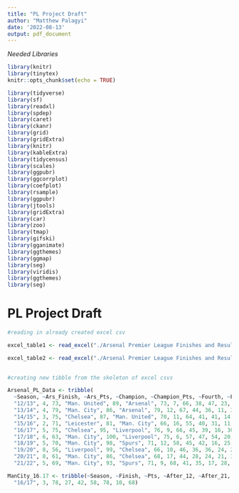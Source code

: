 ```yaml
---
title: "PL Project Draft"
author: "Matthew Palagyi"
date: '2022-08-13'
output: pdf_document
---
```


*Needed Libraries*
```r
library(knitr)
library(tinytex)
knitr::opts_chunk$set(echo = TRUE)

library(tidyverse)
library(sf)
library(readxl)
library(spdep)
library(caret)
library(ckanr)
library(grid)
library(gridExtra)
library(knitr)
library(kableExtra)
library(tidycensus)
library(scales)
library(ggpubr)
library(ggcorrplot)
library(coefplot)
library(rsample)
library(ggpubr)
library(jtools)
library(gridExtra)
library(car)
library(zoo)
library(tmap)
library(gifski)
library(gganimate)
library(ggthemes)
library(ggmap)
library(seg)
library(viridis)
library(ggthemes)
library(seg)
```

# PL Project Draft

```r
#reading in already created excel csv

excel_table1 <- read_excel("./Arsenal Premier League Finishes and Results_1.xlsx")

excel_table2 <- read_excel("./Arsenal Premier League Finishes and Results_2.xlsx")
  

```

```r
#creating new tibble from the skeleton of excel csvs

Arsenal_PL_Data <- tribble(
  ~Season, ~Ars_Finish, ~Ars_Pts, ~Champion, ~Champion_Pts, ~Fourth, ~Fourth_Pts, ~Pts_vs_Top6, ~Pts_vs_Remains, ~Home_Pts, ~Home_GS, ~Home_GA, ~Away_Pts, ~Away_GS, ~Away_GA,
  "12/13", 4, 73, "Man. United", 89, "Arsenal", 73, 7, 66, 38, 47, 23, 35, 25, 14,
  "13/14", 4, 79, "Man. City", 86, "Arsenal", 79, 12, 67, 44, 36, 11, 35, 25, 14,
  "14/15", 3, 75, "Chelsea", 87, "Man. United", 70, 11, 64, 41, 41, 14, 34, 30, 22,
  "15/16", 2, 71, "Leicester", 81, "Man. City", 66, 16, 55, 40, 31, 11, 34, 31, 35,
  "16/17", 5, 75, "Chelsea", 95, "Liverpool", 76, 9, 66, 45, 39, 16, 30, 38, 28,
  "17/18", 6, 63, "Man. City", 100, "Liverpool", 75, 6, 57, 47, 54, 20, 16, 20, 31,
  "18/19", 5, 70, "Man. City", 98, "Spurs", 71, 12, 58, 45, 42, 16, 25, 31, 35,
  "19/20", 8, 56, "Liverpool", 99, "Chelsea", 66, 10, 46, 36, 36, 24, 20, 20, 24,
  "20/21", 8, 61, "Man. City", 86, "Chelsea", 68, 17, 44, 28, 24, 21, 34, 31, 18,
  "21/22", 5, 69, "Man. City", 93, "Spurs", 71, 9, 68, 41, 35, 17, 28, 26, 31)

ManCity_16.17 <- tribble(~Season, ~Finish, ~Pts, ~After_12, ~After_21, ~After_30, ~After_38, ~Pts_vs_Top6, ~Pts_vs_Remains,
  "16/17", 3, 78, 27, 42, 58, 78, 10, 68)
```
























